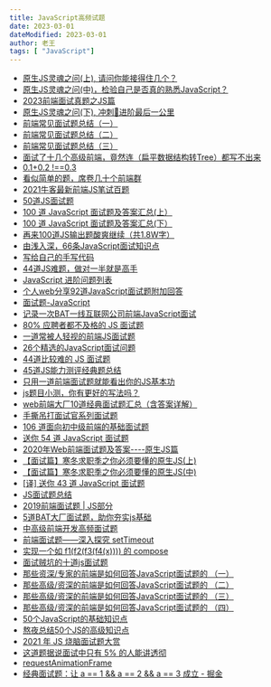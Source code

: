 ---
title: JavaScript高频试题
date: 2023-03-01
dateModified: 2023-03-01
author: 老王
tags: [ "JavaScript"]
---

<div>
<ul>
<li><a href="https://zhuanlan.zhihu.com/p/87737866" target="_blank">原生JS灵魂之问(上), 请问你能接得住几个？</a></li>
<li><a href="https://zhuanlan.zhihu.com/p/90017386" target="_blank">原生JS灵魂之问(中)，检验自己是否真的熟悉JavaScript？</a></li>
<li><a href="https://juejin.cn/post/7202904269535887418" target="_blank">2023前端面试真题之JS篇</a></li>
<li><a href="https://zhuanlan.zhihu.com/p/93528023" target="_blank">原生JS灵魂之问(下), 冲刺🚀进阶最后一公里</a></li>
<li><a href="https://juejin.cn/post/6921999194651623438" target="_blank">前端常见面试题总结（一）</a></li>
<li><a href="https://juejin.cn/post/6922801981815783432" target="_blank">前端常见面试题总结（二）</a></li>
<li><a href="https://juejin.cn/post/6925286823170310152" target="_blank">前端常见面试题总结（三）</a></li>
<li><a href="https://juejin.cn/post/6983904373508145189" target="_blank">面试了十几个高级前端，竟然连（扁平数据结构转Tree）都写不出来</a></li>
<li><a href="https://juejin.cn/post/7041193531519533070" target="_blank">0.1+0.2 !==0.3</a></li>
<li><a href="https://juejin.cn/post/7030425359392882695" target="_blank">看似简单的题，席卷几十个前端群</a></li>
<li><a href="https://juejin.cn/post/7023271065392513038" target="_blank">2021牛客最新前端JS笔试百题</a></li>
<li><a href="https://blog.csdn.net/quhongqiang/article/details/80388401" target="_blank">50道JS面试题</a></li>
<li><a href="https://mp.weixin.qq.com/s/WttQir9BjH7pFSsJpHr1BQ" target="_blank">100 道 JavaScript 面试题及答案汇总(上）</a></li>
<li><a href="https://mp.weixin.qq.com/s/EXJoaW3Iqcri0nc-JrY7aA" target="_blank">100 道 JavaScript 面试题及答案汇总(下）</a></li>
<li><a href="https://juejin.cn/post/6844904203110842376" target="_blank">再来100道JS输出题酸爽继续（共1.8W字）</a></li>
<li><a href="https://juejin.cn/post/6844904200917221389" target="_blank">由浅入深，66条JavaScript面试知识点</a></li>
<li><a href="https://juejin.cn/post/6924912691102351368" target="_blank">写给自己的手写代码</a></li>
<li><a href="https://www.jianshu.com/p/e161bd720e64" target="_blank">44道JS难题，做对一半就是高手</a></li>
<li><a href="https://github.com/lydiahallie/javascript-questions/blob/master/zh-CN/README-zh_CN.md" target="_blank">JavaScript 进阶问题列表</a></li>
<li><a href="https://juejin.cn/post/6913480482638266382" target="_blank">个人web分享92道JavaScript面试题附加回答</a></li>
<li><a href="https://blog.csdn.net/weixin_42148729/article/details/116432104" target="_blank">面试题-JavaScript</a></li>
<li><a href="https://juejin.cn/post/6844904090225360904" target="_blank">记录一次BAT一线互联网公司前端JavaScript面试</a></li>
<li><a href="https://juejin.cn/post/6844903470466629640" target="_blank">80% 应聘者都不及格的 JS 面试题</a></li>
<li><a href="https://www.cnblogs.com/xxcanghai/p/5189353.html" target="_blank">一道常被人轻视的前端JS面试题</a></li>
<li><a href="https://zhuanlan.zhihu.com/p/46958191" target="_blank">26个精选的JavaScript面试问题</a></li>
<li><a href="https://mp.weixin.qq.com/s/-2lUy23Sr2kHyDnnLf_NwA" target="_blank">44道比较难的 JS 面试题</a></li>
<li><a href="https://juejin.cn/post/6846687602242748423" target="_blank">45道JS能力测评经典题总结</a></li>
<li><a href="https://zhuanlan.zhihu.com/p/276391150" target="_blank">只用一道前端面试题就能看出你的JS基本功</a></li>
<li><a href="https://juejin.cn/post/6924241279471583239" target="_blank">js题目小测，你有更好的写法吗？</a></li>
<li><a href="https://zhuanlan.zhihu.com/p/57200821" target="_blank">web前端大厂10道经典面试题汇总（含答案详解）</a></li>
<li><a href="https://juejin.cn/post/6885594081578696718" target="_blank">手撕吊打面试官系列面试题</a></li>
<li><a href="https://juejin.cn/post/6859121743869509646" target="_blank">106 道面向初中级前端的基础面试题</a></li>
<li><a href="https://juejin.cn/post/6854573211443544078" target="_blank">送你 54 道 JavaScript 面试题</a></li>
<li><a href="https://blog.csdn.net/qq_45193067/article/details/105938089" target="_blank">2020年Web前端面试题及答案----原生JS篇</a></li>
<li><a href="https://juejin.cn/post/6844903815053852685" target="_blank">【面试篇】寒冬求职季之你必须要懂的原生JS(上)</a></li>
<li><a href="https://juejin.cn/post/6844903828093927431" target="_blank">【面试篇】寒冬求职季之你必须要懂的原生JS(中)</a></li>
<li><a href="https://juejin.cn/post/6844903869378461710" target="_blank">[译] 送你 43 道 JavaScript 面试题</a></li>
<li><a href="https://juejin.cn/post/6913022820691738631" target="_blank">JS面试题总结</a></li>
<li><a href="https://juejin.cn/post/6844903816668643341" target="_blank">2019前端面试题 | JS部分</a></li>
<li><a href="https://juejin.cn/post/6904263629529415687" target="_blank">5道BAT大厂面试题，助你夯实js基础</a></li>
<li><a href="https://juejin.cn/post/6844903854107000839" target="_blank">中高级前端开发高频面试题</a></li>
<li><a href="https://zhuanlan.zhihu.com/p/25857708" target="_blank">前端面试题——深入探究 setTimeout</a></li>
<li><a href="https://segmentfault.com/a/1190000039283777" target="_blank">实现一个如 f1(f2(f3(f4(x)))) 的 compose</a></li>
<li><a href="https://juejin.cn/post/7005402640746020877" target="_blank">面试贼坑的十道js面试题</a></li>
<li><a href="https://juejin.cn/post/6981467496742125604" target="_blank">那些资深/专家的前端是如何回答JavaScript面试题的 （一）</a></li>
<li><a href="https://juejin.cn/post/6972378623281987621" target="_blank">那些高级/资深的前端是如何回答JavaScript面试题的 （二）</a></li>
<li><a href="https://juejin.cn/post/6973943168165216287" target="_blank">那些高级/资深的前端是如何回答JavaScript面试题的 （三）</a></li>
<li><a href="https://juejin.cn/post/6977300934120439815" target="_blank">那些高级/资深的前端是如何回答JavaScript面试题的 （四）</a></li>
<li><a href="https://juejin.cn/post/7020940475133591566" target="_blank">50个JavaScript的基础知识点</a></li>
<li><a href="https://juejin.cn/post/7022795467821940773" target="_blank">熬夜总结50个JS的高级知识点</a></li>
<li><a href="https://mp.weixin.qq.com/s/A1KmEnjHBgpuDzlM9RL-Ew" target="_blank">2021 年 JS 烧脑面试题大赏</a></li>
<li><a href="https://mp.weixin.qq.com/s/-Y14T007f6hZfQcFiGH-Pw" target="_blank">这道题据说面试中只有 5% 的人能讲透彻</a></li>
<li><a href="https://developer.mozilla.org/zh-CN/docs/Web/API/Window/requestAnimationFrame" target="_blank">requestAnimationFrame</a></li>
<li><a href="https://juejin.cn/post/7197782239685820475" target="_blank">经典面试题：让 a == 1 &amp;&amp; a == 2 &amp;&amp; a == 3 成立 - 掘金</a></li>
</ul>

</div>
